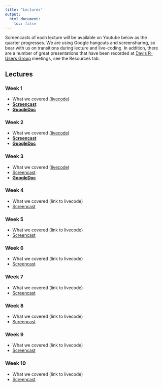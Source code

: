 ```yaml
---
title: "Lectures"
output:
  html_document:
    toc: false
---
```


Screencasts of each lecture will be available on Youtube below as the quarter progresses. We are using Google hangouts and screensharing, so bear with us on transitions during lecture and live-coding. In addition, there are a number of great presentations that have been recorded at [Davis R-Users Group](http://d-rug.github.io/) meetings, see the Resources tab.

## Lectures {.tabset .tabset-fade}

### Week 1

* What we covered ([livecode](https://raw.githubusercontent.com/gge-ucd/R-DAVIS-live-code/master/scripts/2018-R-DAVIS-w01.R))
* [**Screencast**](https://www.youtube.com/watch?v=j0x6OZi_OGE)
* [**GoogleDoc**](https://tinyurl.com/r-davis-week-1)

### Week 2

* What we covered ([livecode](https://dl.dropboxusercontent.com/s/nd15b2o4rojq83f/2018-R-DAVIS-w02.R?dl=0))
* [**Screencast**](https://www.youtube.com/watch?v=O2X3d7sA1vU)
* [**GoogleDoc**](https://tinyurl.com/r-davis-week-2)

### Week 3

* What we covered ([livecode](https://dl.dropboxusercontent.com/s/gnzcuy5p2bl3nlv/2018-R-DAVIS-w03.R?dl=0))
* [Screencast](https://www.youtube.com/watch?v=ypVTFzAxrRw)
* [**GoogleDoc**](https://tinyurl.com/r-davis-week-3)

### Week 4

* What we covered (link to livecode)
* [Screencast]()

### Week 5

* What we covered (link to livecode)
* [Screencast]()

### Week 6

* What we covered (link to livecode)
* [Screencast]()

### Week 7

* What we covered (link to livecode)
* [Screencast]()

### Week 8

* What we covered (link to livecode)
* [Screencast]()

### Week 9

* What we covered (link to livecode)
* [Screencast]()

### Week 10

* What we covered (link to livecode)
* [Screencast]()



